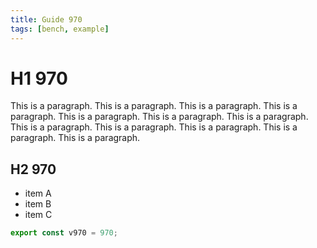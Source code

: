 ```yaml
---
title: Guide 970
tags: [bench, example]
---
```


# H1 970

This is a paragraph. This is a paragraph. This is a paragraph. This is a paragraph. This is a paragraph. This is a paragraph. This is a paragraph. This is a paragraph. This is a paragraph. This is a paragraph. This is a paragraph. This is a paragraph. 

## H2 970

- item A
- item B
- item C

```ts
export const v970 = 970;
```